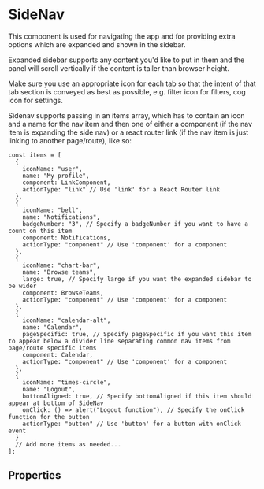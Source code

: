 
# SideNav

This component is used for navigating the app and for providing extra options which are expanded and shown in the sidebar.

Expanded sidebar supports any content you'd like to put in them and the panel will scroll vertically if the content is taller than browser height.

Make sure you use an appropriate icon for each tab so that the intent of that tab section is conveyed as best as possible, e.g. filter icon for filters, cog icon for settings.

Sidenav supports passing in an items array, which has to contain an icon and a name for the nav item and then one of either a component (if the nav item is expanding the side nav) or a react router link (if the nav item is just linking to another page/route), like so:

    const items = [
      {
        iconName: "user",
        name: "My profile",
        component: LinkComponent,
        actionType: "link" // Use 'link' for a React Router link
      },
      {
        iconName: "bell",
        name: "Notifications",
        badgeNumber: "3", // Specify a badgeNumber if you want to have a count on this item
        component: Notifications,
        actionType: "component" // Use 'component' for a component
      },
      {
        iconName: "chart-bar",
        name: "Browse teams",
        large: true, // Specify large if you want the expanded sidebar to be wider
        component: BrowseTeams,
        actionType: "component" // Use 'component' for a component
      },
      {
        iconName: "calendar-alt",
        name: "Calendar",
        pageSpecific: true, // Specify pageSpecific if you want this item to appear below a divider line separating common nav items from page/route specific items
        component: Calendar,
        actionType: "component" // Use 'component' for a component
      },
      {
        iconName: "times-circle",
        name: "Logout",
        bottomAligned: true, // Specify bottomAligned if this item should appear at bottom of SideNav
        onClick: () => alert("Logout function"), // Specify the onClick function for the button
        actionType: "button" // Use 'button' for a button with onClick event
      }
      // Add more items as needed...
    ];

<Preview>
  <Story id="components-sidenav--sidebar-navigation" />
</Preview>

## Properties

<Props of={SideNav} />
